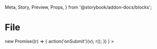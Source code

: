   Meta,
  Story,
  Preview,
  Props,
} from '@storybook/addon-docs/blocks';

<Meta title="Forms|Fields/File" component={Field} />

# File

<Preview>
  <Story name="As default">
    <Form debug onSubmit={action('onSubmit')}>
      <Field name="sample" type="file" required />
    </Form>
  </Story>
  <Story name="With value">
    <Form
      debug
      restart
      initialValues={{ sample: 'sample.csv' }}
      onSubmit={(v) =>
        new Promise((r) => {
          action('onSubmit')(v);
          r();
        })
      }
    >
      <Field name="sample" type="file" />
    </Form>
  </Story>
</Preview>
